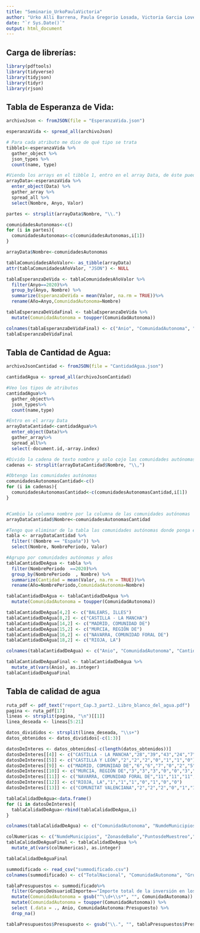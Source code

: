 ```yaml
---
title: "Seminario_UrkoPaulaVictoria"
author: "Urko Alli Barrena, Paula Gregorio Losada, Victoria Garcia Lovelle"
date: "`r Sys.Date()`"
output: html_document
---
```


## Carga de librerías:
```r
library(pdftools)
library(tidyverse)
library(tidyjson)
library(tidyr)
library(rjson) 
```

## Tabla de Esperanza de Vida:

```r
archivoJson <- fromJSON(file = "EsperanzaVida.json")

esperanzaVida <- spread_all(archivoJson)

# Para cada atributo me dice de qué tipo se trata
tibble1<-esperanzaVida %>% 
  gather_object %>%  
  json_types %>% 
  count(name, type)
```

```r
#Viendo los arrays en el tibble 1, entro en el array Data, de éste puedo obtener el valor de la esperanza de vida, los años y el nombre de las comunidades Autónomas
arrayData<-esperanzaVida %>%
  enter_object(Data) %>% 
  gather_array %>% 
  spread_all %>% 
  select(Nombre, Anyo, Valor) 

partes <- strsplit(arrayData$Nombre, "\\.")

comunidadesAutonomas<-c()
for (i in partes){
  comunidadesAutonomas<-c(comunidadesAutonomas,i[1])
}

arrayData$Nombre<-comunidadesAutonomas

tablaComunidadesAñoValor<- as_tibble(arrayData)
attr(tablaComunidadesAñoValor, "JSON") <- NULL

tablaEsperanzaDeVida <- tablaComunidadesAñoValor %>%
  filter(Anyo==2020)%>%
  group_by(Anyo, Nombre) %>%
  summarize(EsperanzaDeVida = mean(Valor, na.rm = TRUE))%>%
  rename(Año=Anyo,ComunidadAutonoma=Nombre)

tablaEsperanzaDeVidaFinal <- tablaEsperanzaDeVida %>%
  mutate(ComunidadAutonoma = toupper(ComunidadAutonoma))

colnames(tablaEsperanzaDeVidaFinal) <- c("Anio", "ComunidadAutonoma", "EsperanzaDeVida")
tablaEsperanzaDeVidaFinal
```

## Tabla de Cantidad de Agua:

```r
archivoJsonCantidad <- fromJSON(file = "CantidadAgua.json")

cantidadAgua <- spread_all(archivoJsonCantidad)
```

```r
#Veo los tipos de atributos
cantidadAgua%>%
  gather_object%>%
  json_types%>%
  count(name,type)

#Entro en el array Data
arrayDataCantidad<-cantidadAgua%>%
  enter_object(Data)%>%
  gather_array%>%
  spread_all%>%
  select(-document.id,-array.index)

#Divido la cadena de texto nombre y solo cojo las comunidades autónomas
cadenas <- strsplit(arrayDataCantidad$Nombre, "\\,")

#Obtengo las comunidades autónomas
comunidadesAutonomasCantidad<-c()
for (i in cadenas){
  comunidadesAutonomasCantidad<-c(comunidadesAutonomasCantidad,i[1])
}


#Cambio la columna nombre por la columna de las comunidades autónomas
arrayDataCantidad$Nombre<-comunidadesAutonomasCantidad

#Tengo que eliminar de la tabla las comunidades autónomas donde ponga españa
tabla <- arrayDataCantidad %>%
  filter(!(Nombre == "España")) %>%
  select(Nombre, NombrePeriodo, Valor)

#Agrupo por comunidades autónomas y años
tablaCantidadDeAgua <- tabla %>%
  filter(NombrePeriodo  ==2020)%>%
  group_by(NombrePeriodo  , Nombre) %>%
  summarize(Cantidad = mean(Valor, na.rm = TRUE))%>%
  rename(Año=NombrePeriodo,ComunidadAutonoma=Nombre)

tablaCantidadDeAgua <- tablaCantidadDeAgua %>%
  mutate(ComunidadAutonoma = toupper(ComunidadAutonoma))

tablaCantidadDeAgua[4,2] <- c("BALEARS, ILLES")
tablaCantidadDeAgua[8,2] <- c("CASTILLA - LA MANCHA")
tablaCantidadDeAgua[14,2] <- c("MADRID, COMUNIDAD DE")
tablaCantidadDeAgua[15,2] <- c("MURCIA, REGIÓN DE")
tablaCantidadDeAgua[16,2] <- c("NAVARRA, COMUNIDAD FORAL DE")
tablaCantidadDeAgua[18,2] <- c("RIOJA, LA")

colnames(tablaCantidadDeAgua) <- c("Anio", "ComunidadAutonoma", "Cantidad")

tablaCantidadDeAguaFinal <- tablaCantidadDeAgua %>%
  mutate_at(vars(Anio), as.integer)
tablaCantidadDeAguaFinal

```


## Tabla de calidad de agua
```r
ruta_pdf <- pdf_text("report_Cap.3_part2._Libro_blanco_del_agua.pdf")
pagina <- ruta_pdf[17]
lineas <- strsplit(pagina, "\n")[[1]]
linea_deseada <- lineas[5:21] 
```

```r
datos_divididos <- strsplit(linea_deseada, "\\s+")
datos_obtenidos <- datos_divididos[-c(1:3)]

datosDeInteres <- datos_obtenidos[-c(length(datos_obtenidos))]
datosDeInteres[[4]] <- c("CASTILLA - LA MANCHA","28","39","43","24","7","12","0")
datosDeInteres[[5]] <- c("CASTILLA Y LEÓN","2","2","2","0","1","1","0")
datosDeInteres[[9]] <- c("MADRID, COMUNIDAD DE","6","6","7","0","2","5","0")
datosDeInteres[[10]] <- c("MURCIA, REGIÓN DE","3","3","3","0","0","3","0")
datosDeInteres[[11]] <- c("NAVARRA, COMUNIDAD FORAL DE","11","11","11","4","5","2","0")
datosDeInteres[[12]] <- c("RIOJA, LA","1","1","1","0","1","0","0")
datosDeInteres[[13]] <- c("COMUNITAT VALENCIANA","2","2","2","0","1","1","0")

tablaCalidadDeAgua<-data.frame()
for (i in datosDeInteres){
  tablaCalidadDeAgua<-rbind(tablaCalidadDeAgua,i)
}

colnames(tablaCalidadDeAgua) <- c("ComunidadAutonoma", "NumdeMunicipios", "ZonasdeBaño","PuntosdeMuestreo","Aguas2", "Aguas1","Aguas0", "AguasSCF")

colNumericas <- c("NumdeMunicipios", "ZonasdeBaño","PuntosdeMuestreo","Aguas2", "Aguas1","Aguas0", "AguasSCF")
tablaCalidadDeAguaFinal <- tablaCalidadDeAgua %>%
  mutate_at(vars(colNumericas), as.integer)

tablaCalidadDeAguaFinal
```

```r
summodificado <- read_csv("summodificado.csv")
colnames(summodificado) <- c("TotalNacional", "ComunidadAutonoma", "GruposDeUsuarioEImporte","Anio", "Presupuesto")

tablaPresupuestos <- summodificado%>%
  filter(GruposDeUsuarioEImporte=="Importe total de la inversión en los servicios de suministro" & Anio== "2020") %>%
  mutate(ComunidadAutonoma = gsub("^\\d+\\s*", "", ComunidadAutonoma)) %>%
  mutate(ComunidadAutonoma = toupper(ComunidadAutonoma)) %>%
  select (.data = ., Anio, ComunidadAutonoma:Presupuesto) %>%
  drop_na()

tablaPresupuestos$Presupuesto <- gsub("\\.", "", tablaPresupuestos$Presupuesto)
```






